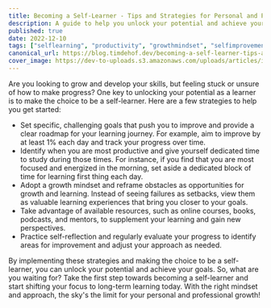 ```yaml
---
title: Becoming a Self-Learner - Tips and Strategies for Personal and Professional Growth
description: A guide to help you unlock your potential and achieve your goals
published: true
date: 2022-12-10
tags: ["selflearning", "productivity", "growthmindset", "selfimprovement"]
canonical_url: https://blog.timdehof.dev/becoming-a-self-learner-tips-and-strategies-for-personal-and-professional-growth
cover_image: https://dev-to-uploads.s3.amazonaws.com/uploads/articles/iu081s023ojjwi9riaox.png
---
```


Are you looking to grow and develop your skills, but feeling stuck or unsure of how to make progress? One key to unlocking your potential as a learner is to make the choice to be a self-learner. Here are a few strategies to help you get started:

- Set specific, challenging goals that push you to improve and provide a clear roadmap for your learning journey. For example, aim to improve by at least 1% each day and track your progress over time.
- Identify when you are most productive and give yourself dedicated time to study during those times. For instance, if you find that you are most focused and energized in the morning, set aside a dedicated block of time for learning first thing each day.
- Adopt a growth mindset and reframe obstacles as opportunities for growth and learning. Instead of seeing failures as setbacks, view them as valuable learning experiences that bring you closer to your goals.
- Take advantage of available resources, such as online courses, books, podcasts, and mentors, to supplement your learning and gain new perspectives.
- Practice self-reflection and regularly evaluate your progress to identify areas for improvement and adjust your approach as needed.

By implementing these strategies and making the choice to be a self-learner, you can unlock your potential and achieve your goals. So, what are you waiting for? Take the first step towards becoming a self-learner and start shifting your focus to long-term learning today. With the right mindset and approach, the sky's the limit for your personal and professional growth!